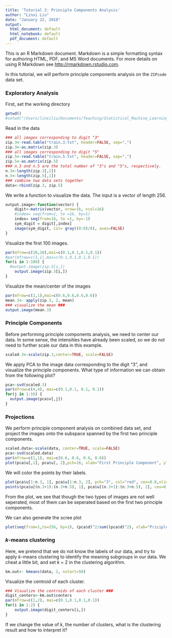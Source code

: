 ```yaml
---
title: 'Tutorial 2: Principle Components Analysis'
author: "Linxi Liu"
date: "January 22, 2018"
output:
  html_document: default
  html_notebook: default
  pdf_document: default
---
```



This is an R Markdown document. Markdown is a simple formatting syntax for authoring HTML, PDF, and MS Word documents. For more details on using R Markdown see <http://rmarkdown.rstudio.com>.

In this tutorial, we will perform principle components analysis on the `ZIPcode` data set.

### Exploratory Analysis
First, set the working directory
```r
getwd()
#setwd("/Users/linxiliu/Documents/Teaching/Statistical_Machine_Learning_Spring2018/Tutorials/Week_2_pca")
```

Read in the data 
```r
### all images corresponding to digit "3"
zip.3<-read.table("train.3.txt", header=FALSE, sep=",")
zip.3<-as.matrix(zip.3)
### all images corresponding to digit "5"
zip.5<-read.table("train.5.txt", header=FALSE, sep=",")
zip.5<-as.matrix(zip.5)
### n.3 and n.5 are the total number of "3"s and "5"s, respectively. 
n.3<-length(zip.3[,1])
n.5<-length(zip.5[,1])
### combine two data sets together 
data<-rbind(zip.3, zip.5)
```

We write a function to visualize the data. The input is a vector of length 256.
```r
output.image<-function(vector) {
	digit<-matrix(vector, nrow=16, ncol=16)
	#index= seq(from=1, to =16, by=1)
	index= seq(from=16, to =1, by=-1)
	sym_digit = digit[,index]
	image(sym_digit, col= gray((8:0)/8), axes=FALSE)
}
```

Visualize the first 100 images.
```r
par(mfrow=c(10,10),mai=c(0.1,0.1,0.1,0.1))
#par(mfrow=c(1,1),mai=c(0.1,0.1,0.1,0.1))
for(i in 1:100) {
  #output.image(zip.5[i,])
	output.image(zip.3[i,])
}

```

Visualize the mean/center of the images
```r
par(mfrow=c(1,1),mai=c(0.6,0.6,0.6,0.6))
mean.3<- apply(zip.3, 2, mean)
### visualize the mean ###
output.image(mean.3)
```


### Principle Components 
Before performing principle components analysis, we need to center our data. In some sense, the intensities have already been scaled, so we do not need to further scale our data in this example.
```r
scaled.3<-scale(zip.3,center=TRUE, scale=FALSE)
```

We apply PCA to the image data corresponding to the digit "3", and visualize the principle components. What type of information we can obtain from the following plot?
```r
pca<-svd(scaled.3)
par(mfrow=c(4,4), mai=c(0.1,0.1, 0.1, 0.1))
for(j in 1:16) {
  output.image(pca$v[,j])
}

```

### Projections
We perform principle component analysis on combined data set, and project the images onto the subspace spanned by the first two principle components.
```r
scaled.data<-scale(data, center=TRUE, scale=FALSE)
pca<-svd(scaled.data)
par(mfrow=c(1,1), mai=c(0.6, 0.6, 0.6, 0.6))
plot(pca$u[,1], pca$u[, 2],pch=16, xlab="First Principle Component", ylab="Second Principle Component" )
```

We will color the points by their labels.
```r
plot(pca$u[1:n.3, 1], pca$u[1:n.3, 2], pch="3", col="red", cex=0.8,xlim=c(-0.07, 0.07), ylim=c(-0.07, 0.07), xlab="First Principle Component", ylab="Second Principle Component")
points(pca$u[(n.3+1):(n.3+n.5), 1], pca$u[(n.3+1):(n.3+n.5), 2], cex=0.8,pch="5", col="blue")
```

From the plot, we see that though the two types of images are not well seperated, most of them can be seperated based on the first two principle components. 

We can also generate the scree plot
```r
plot(seq(from=1,to=256, by=1), (pca$d)^2/sum((pca$d)^2), xlab="Priciple componnets", ylab="Proportion of variance explained", pch=16)
```

### $k$-means clustering
Here, we pretend that we do not know the labels of our data, and try to apply $k$-means clustering to identify the meaning subgroups in our data. We cheat a little bit, and set $k$ = 2 in the clustering algorithm.
```r
km.out<- kmeans(data, 2, nstart=50)
```

Visualize the centroid of each cluster.
```r
### Visualize the centroids of each cluster ###
digit_centers<-km.out$centers
par(mfrow=c(1,2), mai=c(0.1,0.1,0.1,0.1))
for(i in 1:2) {
	output.image(digit_centers[i,])
}
```

If we change the value of $k$, the number of clusters, what is the clustering result and how to interpret it?
